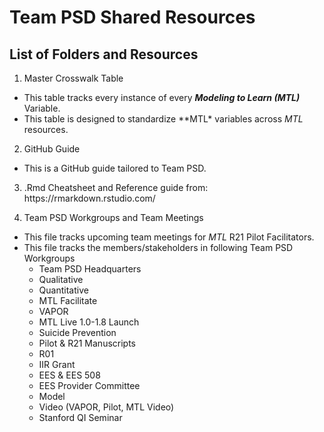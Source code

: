 # Team PSD Shared Resources

## List of Folders and Resources

1. Master Crosswalk Table
- This table tracks every instance of every ***Modeling to Learn (MTL)*** Variable.
- This table is designed to standardize **MTL* variables across *MTL* resources.

2. GitHub Guide
- This is a GitHub guide tailored to Team PSD.

3.  .Rmd Cheatsheet and Reference guide from: https://rmarkdown.rstudio.com/

4. Team PSD Workgroups and Team Meetings
- This file tracks upcoming team meetings for *MTL* R21 Pilot Facilitators.
- This file tracks the members/stakeholders in following Team PSD Workgroups
  + Team PSD Headquarters	
  + Qualitative	
  + Quantitative	
  + MTL Facilitate	
  + VAPOR	
  + MTL Live 1.0-1.8 Launch	
  + Suicide Prevention	
  + Pilot & R21 Manuscripts	
  + R01	
  + IIR Grant	
  + EES & EES 508	
  + EES Provider Committee	
  + Model	
  + Video (VAPOR, Pilot, MTL Video)	
  + Stanford QI Seminar
  
 
